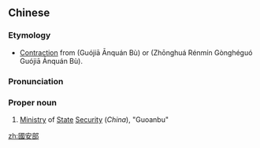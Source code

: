 ==Chinese==
{{zh-forms|s=国安部|type=21}}

===Etymology===
* [[contraction|Contraction]] from {{l|zh|國家}}{{l|zh|安全}}{{l|zh|部}} (Guójiā Ānquán Bù) or {{l|zh|中華}}{{l|zh|人民}}{{l|zh|共和國}}{{l|zh|國家}}{{l|zh|安全}}{{l|zh|部}} (Zhōnghuá Rénmín Gònghéguó Guójiā Ānquán Bù).

===Pronunciation===
{{zh-pron
|m=Guó'ānbù
|c=gwok3 on1 bou6
|cat=pn
}}

===Proper noun===
{{zh-proper noun}}

# [[ministry|Ministry]] of [[state|State]] [[security|Security]] (''China''), "Guoanbu"

[[zh:國安部]]